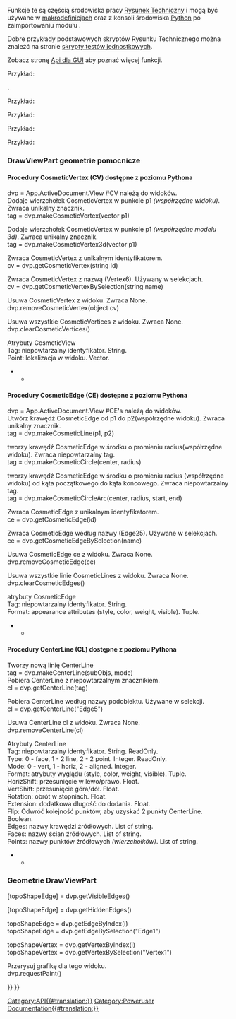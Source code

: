 <languages/>
{{VeryImportantMessage|''(Listopad 2018)'' Te informacje mogą być niekompletne i nieaktualne. Najnowsze API można znaleźć na stronie [https://www.freecadweb.org/api autogenerowana dokumentacja API].}}
Funkcje te są częścią środowiska pracy [[TechDraw_Workbench/pl|Rysunek Techniczny]] i mogą być używane w [[Macros/pl|makrodefinicjach]] oraz z konsoli środowiska [[Python/pl|Python]] po zaimportowaniu modułu {{incode|TechDraw}}.

Dobre przykłady podstawowych skryptów Rysunku Technicznego można znaleźć na stronie [https://github.com/FreeCAD/FreeCAD/tree/master/src/Mod/TechDraw/TDTest skrypty testów jednostkowych]. 

Zobacz stronę [[TechDrawGui_API/pl|Api dla GUI]] aby poznać więcej funkcji.

Przykład:

{{Code|code=
import FreeCAD
import TechDraw

page = FreeCAD.ActiveDocument.addObject('TechDraw::DrawPage', 'Page')
FreeCAD.ActiveDocument.addObject('TechDraw::DrawSVGTemplate', 'Template')
FreeCAD.ActiveDocument.Template.Template = templateFileSpec
FreeCAD.ActiveDocument.Page.Template = FreeCAD.ActiveDocument.Template
page.ViewObject.show()
view = FreeCAD.ActiveDocument.addObject('TechDraw::DrawViewPart', 'View')
rc = page.addView(view)
}}

{{APIFunction|EdgeWalker|listOfEdges, [bool]|Tworzy linie z krawędzi na wejściu przez planarne przechodzenie grafu.  Opcjonalnie wyklucza OuterWire ustawiając opcjonalny parametr na false.|Lista przewodów posortowana według rozmiaru (malejąco)}}
{{APIFunction|findOuterWire|listOfEdges|Wyszukuje OuterWire (największy) z listy krawędzi (które tworzą graf planarny).|Outer wire}}
{{APIFunction|findShapeOutline|TopoShape, scale, direction|Odwzorowuje kształt w kierunku i znajduje zewnętrzną linię wyniku.|Outline wire}}.

{{APIFunction|viewPartAsDxf|DrawViewPart|Zwraca krawędzie DrawViewPart w formacie Dxf.|String}}
Przykład:

{{Code|code=
fileSpecDxf = "fcOut.dxf"
v = App.ActiveDocument.View
s = TechDraw.viewPartAsDxf(v)
dxfEnd = "0\nEOF\n"
dxfFile = open(fileSpecDxf, "w")
dxfFile.write(s)
dxfFile.write(dxfEnd)
dxfFile.close()
}}

{{APIFunction|viewPartAsSvg|DrawViewPart|Zwraca krawędzie DrawViewPart w formacie Svg.|String}}
Przykład:

{{Code|code=
fileSpecSvg = "fcOut.svg"
v = App.ActiveDocument.View
s = TechDraw.viewPartAsSvg(v)
head = '<svg\n' + \
       '	xmlns="http://www.w3.org/2000/svg" version="1.1" \n' + \
       '	xmlns:freecad="https://wiki.freecad.org/index.php?title=Svg_Namespace">\n'
tail = '\n</svg>'
svgFile = open(fileSpecSvg, "w")
svgFile.write(head)
svgFile.write(s)
svgFile.write(tail)
svgFile.close()
}}

{{APIFunction|writeDXFView|DrawViewPart, FileName|Zapisz DrawViewPart w formacie Dxf.|File}}
Przykład:

{{Code|code=
import TechDraw
TechDraw.writeDXFView(myPart,myFileName)
}}

{{APIFunction|writeDXFPage|DrawPage, FileName|Zapisz DrawPage w formacie Dxf.|File}}
Przykład:

{{Code|code=
import TechDraw
TechDraw.writeDXFPage(myPage,myFileName)
}}

<span id="DrawViewPart_Cosmetics"></span>
===DrawViewPart geometrie pomocnicze===

<span id="CosmeticVertex_(CV)_routines_accessible_from_Python"></span>
====Procedury CosmeticVertex (CV) dostępne z poziomu Pythona====

dvp = App.ActiveDocument.View  #CV należą do widoków. <br>

Dodaje wierzchołek CosmeticVertex w punkcie p1 ''(współrzędne widoku)''. Zwraca unikalny znacznik.<br>
tag = dvp.makeCosmeticVertex(vector p1) 

Dodaje wierzchołek CosmeticVertex w punkcie p1 ''(współrzędne modelu 3d)''. Zwraca unikalny znacznik. <br>
tag = dvp.makeCosmeticVertex3d(vector p1) 

Zwraca CosmeticVertex z unikalnym identyfikatorem.<br>
cv = dvp.getCosmeticVertex(string id) 

Zwraca CosmeticVertex z nazwą (Vertex6).  Używany w selekcjach.<br>
cv = dvp.getCosmeticVertexBySelection(string name) 

Usuwa CosmeticVertex z widoku. Zwraca None.<br>
dvp.removeCosmeticVertex(object cv) 

Usuwa wszystkie CosmeticVertices z widoku. Zwraca None.<br>
dvp.clearCosmeticVertices()

Atrybuty CosmeticView<br>
Tag: niepowtarzalny identyfikator. String.<br>
Point: lokalizacja w widoku. Vector.<br>

<!--T:28-->
********************************************************************************
{{Code|code=
#!/usr/bin/env python
# -*- coding: utf-8 -*-

<!--T:29-->
# Py CosmeticVertex demo
import FreeCAD
import TechDraw

<!--T:30-->
v = App.ActiveDocument.View
p = App.Vector(-3.0, -3.0, 0.0)

<!--T:31-->
#make CV
tag = v.makeCosmeticVertex(p)
print("t: {}".format(tag))

<!--T:32-->
#retrieve CV
cv = v.getCosmeticVertex(tag)
print("cv: {}".format(cv))
print("Tag: {}".format(cv.Tag))


<!--T:34-->
cv2 = v.getCosmeticVertexBySelection("Vertex4")
print("New Point: {}".format(cv2.Point))

<!--T:35-->
#make CV from 3d
p3d = App.Vector(2.0, 2.0, 2.0)
print("3d point in: {}".format(p3d))
tag3d = v.makeCosmeticVertex3d(p3d)
cv3 = v.getCosmeticVertex(tag3d)
print("3d point out: {}".format(cv3.Point))
}}

<span id="CosmeticEdge_(CE)_routines_accessible_from_Python"></span>
====Procedury CosmeticEdge (CE) dostępne z poziomu Pythona====

dvp = App.ActiveDocument.View  #CE's należą do widoków.<br>

Utwórz krawędź CosmeticEdge od p1 do p2(współrzędne widoku). Zwraca unikalny znacznik.<br>
tag = dvp.makeCosmeticLine(p1, p2)

tworzy krawędź CosmeticEdge w środku o promieniu radius(współrzędne widoku). Zwraca niepowtarzalny tag.<br>
tag = dvp.makeCosmeticCircle(center, radius)

tworzy krawędź CosmeticEdge w środku o promieniu radius (współrzędne widoku) od kąta początkowego do kąta końcowego. Zwraca niepowtarzalny tag.<br>
tag = dvp.makeCosmeticCircleArc(center, radius, start, end)

Zwraca CosmeticEdge z unikalnym identyfikatorem.<br>
ce = dvp.getCosmeticEdge(id)

Zwraca CosmeticEdge według nazwy (Edge25).  Używane w selekcjach.<br>
ce = dvp.getCosmeticEdgeBySelection(name)

Usuwa CosmeticEdge ce z widoku. Zwraca None.<br>
dvp.removeCosmeticEdge(ce)

Usuwa wszystkie linie CosmeticLines z widoku. Zwraca None.<br>
dvp.clearCosmeticEdges()

atrybuty CosmeticEdge<br>
Tag: niepowtarzalny identyfikator. String.<br>
Format: appearance attributes (style, color, weight, visible). Tuple.<br>

<!--T:47-->
********************************************************************************
{{Code|code=
#!/usr/bin/env python
# -*- coding: utf-8 -*-

<!--T:48-->
# Py CosmeticEdge demo
import FreeCAD
import TechDraw

<!--T:49-->
#points
org = App.Vector(0.0, 0.0, 0.0)
midTop = FreeCAD.Vector (1.0, 5.0, 0.0)   # middle, top
midBot = FreeCAD.Vector(2.0, -5.0, 0.0)      # middle, bottom
stdZ = FreeCAD.Vector(0.0, 0.0, 1.0)
center = FreeCAD.Vector(0.0, 0.0, 0.0)
arcCenter = FreeCAD.Vector(3.0, 3.0, 0.0)
vPt = FreeCAD.Vector(-3.0, 3.0, 0.0)
topRight = FreeCAD.Vector(5.0, 5.0, 0.0)
bottomLeft = FreeCAD.Vector(-5.0, -5.0, 0.0)

<!--T:50-->
#angles
arcStart = -45
arcEnd = 45

<!--T:51-->
#styles
solid = 1 
dashed = 2
dotted = 3
#weights
weight15 = 0.15
weight75 = 0.75
#colors
pyRed = (1.0, 0.0, 0.0, 0.0)
pyBlue = (0.0, 1.0, 0.0, 0.0)
pyGreen = (0.0, 0.0, 1.0, 0.0)
pyBlack = (0.0, 0.0, 0.0, 0.0)
shadow = (0.1, 0.1, 0.1, 0.0)

<!--T:52-->
radius = 5.0
style = dashed
weight = weight75

<!--T:53-->
dvp = App.ActiveDocument.View

<!--T:54-->
print(dvp)

<!--T:55-->
print("making line")
tag = dvp.makeCosmeticLine(midTop,midBot,style, weight, pyBlue)
ce = dvp.getCosmeticEdge(tag)
print("line tag: {}".format(tag))

<!--T:56-->
print("making diagonal")
dvp.makeCosmeticLine(bottomLeft,topRight,solid, weight, pyGreen)

<!--T:57-->
print("making circle")
tag2 = dvp.makeCosmeticCircle(center, radius, style, weight, pyRed)
ce2 = dvp.getCosmeticEdge(tag2)

<!--T:58-->
print("making circleArc")
dvp.makeCosmeticCircleArc(arcCenter, radius, arcStart, arcEnd, style, weight, shadow)

<!--T:59-->
#replace
print("making new format")
oldFormat = ce.Format
newFormat = (dotted,oldFormat[1], pyRed, True)
ce.Format = newFormat

<!--T:61-->
print("removing CE with tag: {}".format(tag2))
dvp.removeCosmeticEdge(tag2)

<!--T:62-->
print("finished")
}}

<span id="CenterLine_(CL)_routines_accessible_from_Python"></span>
====Procedury CenterLine (CL) dostępne z poziomu Pythona====

Tworzy nową linię CenterLine<br>
tag = dvp.makeCenterLine(subObjs, mode)<br>

Pobiera CenterLine z niepowtarzalnym znacznikiem.<br>
cl = dvp.getCenterLine(tag)

Pobiera CenterLine według nazwy podobiektu. Używane w selekcji.<br>
cl = dvp.getCenterLine("Edge5")

Usuwa CenterLine cl z widoku. Zwraca None.<br>
dvp.removeCenterLine(cl)

Atrybuty CenterLine<br>
Tag: niepowtarzalny identyfikator. String. ReadOnly.<br>
Type: 0 - face, 1 - 2 line, 2 - 2 point. Integer. ReadOnly.<br>
Mode: 0 - vert, 1 - horiz, 2 - aligned. Integer.<br>
Format: atrybuty wyglądu (style, color, weight, visible). Tuple.<br>
HorizShift: przesunięcie w lewo/prawo. Float.<br>
VertShift: przesunięcie góra/dół. Float.<br>
Rotation: obrót w stopniach. Float.<br>
Extension: dodatkowa długość do dodania. Float.<br>
Flip: Odwróć kolejność punktów, aby uzyskać 2 punkty CenterLine. Boolean.<br>
Edges: nazwy krawędzi źródłowych. List of string.<br>
Faces: nazwy ścian źródłowych. List of string.<br>
Points: nazwy punktów źródłowych ''(wierzchołków)''. List of string.<br>

<!--T:70-->
********************************************************************************
{{Code|code=
#!/usr/bin/env python
# -*- coding: utf-8 -*-

<!--T:71-->
# Py CenterLine demo
import FreeCAD
import Part
import TechDraw

<!--T:72-->
start = FreeCAD.Vector (1.0, 5.0, 0.0)   # middle, top
end = FreeCAD.Vector(1.0, -5.0, 0.0)      # middle, bottom
faceNames = ["Face0"]
edgeNames = ["Edge2", "Edge3"]
vertNames = ["Vertex1", "Vertex2"]
vMode = 0   #vertical
hMode = 1   #horizontal
aMode = 2   #aligned
#styles
solid = 1 
dashed = 2
dotted = 3
#weights
weight15 = 0.15
weight75 = 0.75
#colors
pyRed = (1.0, 0.0, 0.0, 0.0)
pyBlue = (0.0, 1.0, 0.0, 0.0)
pyBlack = (0.0, 0.0, 0.0, 0.0)
#adjustments
hShift = 1.0
vShift = 1.0
extend = 4.0
rotate = 30.0
flip = False;

<!--T:73-->
dvp = App.ActiveDocument.View

<!--T:74-->
print("making face CenterLine")
tag = dvp.makeCenterLine(faceNames,vMode)
cline = dvp.getCenterLine(tag)
print("cline tag: {}".format(tag))

<!--T:75-->
#replace
print("making new format")
oldFormat = cline.Format
newFormat = (dotted,oldFormat[1], pyRed, True)
cline.Format = newFormat
cline.Extension = 10.0

<!--T:77-->
print("making edgeCenterLine")
cline2 = dvp.makeCenterLine(edgeNames,hMode)

<!--T:78-->
print("making vertexCenterLine")
cline3 = dvp.makeCenterLine(vertNames,aMode)

<!--T:79-->
print("finished")
}}

<span id="DrawViewPart_Geometry"></span>
===Geometrie DrawViewPart===

[topoShapeEdge] = dvp.getVisibleEdges() 

[topoShapeEdge] = dvp.getHiddenEdges()

topoShapeEdge = dvp.getEdgeByIndex(i) <br/>
topoShapeEdge = dvp.getEdgeBySelection("Edge1")

topoShapeVertex = dvp.getVertexByIndex(i) <br/>
topoShapeVertex = dvp.getVertexBySelection("Vertex1")

Przerysuj grafikę dla tego widoku. <br>
dvp.requestPaint()

{{TechDraw Tools navi{{#translation:}}}}
{{Userdocnavi{{#translation:}}}}
[[Category:API{{#translation:}}]]
[[Category:Poweruser Documentation{{#translation:}}]]
{{clear}}